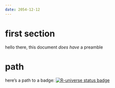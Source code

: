 ---
date: 2054-12-12
---

# first section

hello there, this document *does have* a preamble

# path

here's a path to a badge: [![R-universe status
badge](https://grantmcdermott.r-universe.dev/badges/plot2)](https://grantmcdermott.r-universe.dev)

